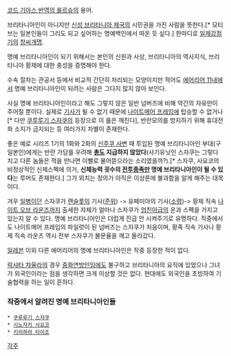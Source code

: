 [[코드 기아스 반역의 를르슈]]의 용어.

브리타니아인이 아니지만 [[신성 브리타니아 제국]]의 시민권을 가진 사람을 뜻한다.[* 모티브는 일본인들이 그리도 되고 싶어하는 명예백인에서 따온 듯 싶다.] 한마디로 [[일제강점기]]의 [[창씨개명]].

명예 브리타니아인이 되기 위해서는 본인의 신원과 사상, 브리타니아의 역사지식, 브리타니아 황제에 대한 충성을 증명해야 한다.

수속 절차는 관공서 등에서 비교적 간단히 처리되는 모양이지만 적어도 [[에어리어 11]]내에서 명예 브리타니아인이 되려는 사람은 그다지 많지 않아 보인다.

사실 명예 브리타니아인이라고 해도 그렇지 않은 일반 넘버즈에 비해 약간의 자유만이 주어질 뿐이다. 실제로 [[기사]]가 될 수 없기 때문에 [[나이트메어 프레임]]에 탑승할 수 없거나[* 다만 [[쿠루루기 스자쿠]]의 등장으로 이 룰은 깨진다], 반란모의를 방지하기 위해 휴대전화 소지가 금지되는 등 여러가지 차별이 존재한다.

좋은 예로 시리즈 1기의 1화와 2화의 [[신주쿠 사변]] 때 투입된 명예 브리타니아인 부대(구 일본인)에게는 반란 가담를 우려해  '''[[총]]도 지급하지 않았다'''(사기유닛인 스자쿠는 그렇다치고 다른 놈들은 적을 만나면 이빨로 물어뜯으라는 소리였을까?).[* 스자쿠, 사요코의 비정상적인 신체스펙에 의거, '''신체능력 굇수의 [[전투종족]]만 명예 브리타니아인이 될 수 있다'''는 루머도 존재한다.] 그가 외치는 정의가 아직은 이상론에 불과함을 알게 해주는 대목이다.

겨우 [[일병]]이던 스자쿠가 [[랜슬롯]]의 기사([[준위]]) -> 유페미아의 기사([[소령]])-> 황제 직속 [[나이트 오브 라운즈]]까지 출세한 자체가 얼마나 스자쿠가 [[엄친아]]급의 운과 스펙을 가지고 있는지 알 수 있다. 명예 브리타니아인은 더럽게 진급 안 시켜주기로 유명하다. 작중에서도 나이트메어 프레임의 파일럿이 된 넘버즈는 스자쿠가 처음이며, 황족 직속 기사나 황제 직속 라운즈 역시 전부 스자쿠가 불문율을 깨고 올라갔다.

[[일레븐]] 이외 다른 에어리어의 명예 브리타니아인은 작중 등장한 적이 없다.

[[락샤타 챠울라]]의 경우 [[중화연방]]인임에도 불구하고 브리타니아의 요직에 있었으나 그녀가 외국인이라는 점을 생각하면 크게 이상할 것은 없다. 현대에도 외국인을 초빙하여 기술협력을 하는 일이 흔하다.

=== 작중에서 알려진 명예 브리타니아인들 === 

 * [[쿠루루기 스자쿠]]
 * [[시노자키 사요코]]
 * [[키리하라 타이조]]


[[각주]]
